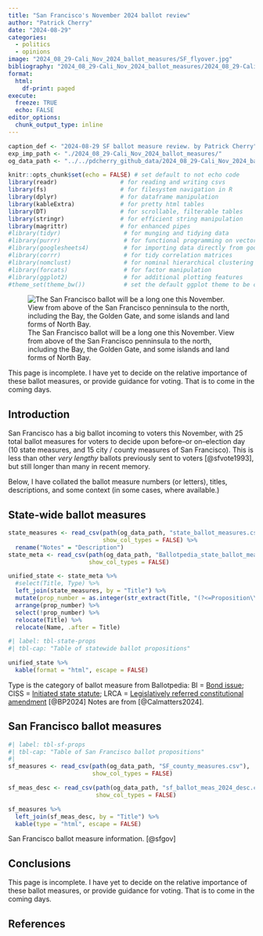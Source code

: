 ```yaml
---
title: "San Francisco's November 2024 ballot review"
author: "Patrick Cherry"
date: "2024-08-29"
categories:
  - politics
  - opinions
image: "2024_08_29-Cali_Nov_2024_ballot_measures/SF_flyover.jpg"
bibliography: "2024_08_29-Cali_Nov_2024_ballot_measures/2024_08_29-Cali_Nov_2024_ballot.bib"
format:
  html:
    df-print: paged
execute:
  freeze: TRUE
  echo: FALSE
editor_options: 
  chunk_output_type: inline
---
```

```r
caption_def <- "2024-08-29 SF ballot measure review. by Patrick Cherry"
exp_imp_path <- "./2024_08_29-Cali_Nov_2024_ballot_measures/"
og_data_path <- "../../pdcherry_github_data/2024_08_29-Cali_Nov_2024_ballot_measures/"
```
```r
knitr::opts_chunk$set(echo = FALSE) # set default to not echo code
library(readr)                  # for reading and writing csvs
library(fs)                     # for filesystem navigation in R
library(dplyr)                  # for dataframe manipulation
library(kableExtra)             # for pretty html tables
library(DT)                     # for scrollable, filterable tables
library(stringr)                # for efficient string manipulation
library(magrittr)               # for enhanced pipes
#library(tidyr)                  # for munging and tidying data
#library(purrr)                  # for functional programming on vectors
#library(googlesheets4)          # for importing data directly from google sheets
#library(corrr)                  # for tidy correlation matrices
#library(nomclust)               # for nominal hierarchical clustering
#library(forcats)                # for factor manipulation
#library(ggplot2)                # for additional plotting features
#theme_set(theme_bw())           # set the default ggplot theme to be clear & cartooney
```

![The San Francisco ballot will be a long one this November. View from above of the San Francisco penninsula to the north, including the Bay, the Golden Gate, and some islands and land forms of North Bay.](2024_08_29-Cali_Nov_2024_ballot_measures/SF_flyover.jpg)

::: {.callout-warning}
This page is incomplete. I have yet to decide on the relative importance of these ballot measures, or provide guidance for voting. That is to come in the coming days.
:::

## Introduction
San Francisco has a big ballot incoming to voters this November, with 25 total ballot measures for voters to decide upon before--or on--election day (10 state measures, and 15 city / county measures of San Francisco). This is less than other *very lengthy* ballots previously sent to voters [@sfvote1993], but still longer than many in recent memory.

Below, I have collated the ballot measure numbers (or letters), titles, descriptions, and some context (in some cases, where available.)

## State-wide ballot measures
```r
state_measures <- read_csv(path(og_data_path, "state_ballot_measures.csv"),
                           show_col_types = FALSE) %>%
  rename("Notes" = "Description")
state_meta <- read_csv(path(og_data_path, "Ballotpedia_state_ballot_measures.csv"),
                       show_col_types = FALSE)
```

```r
unified_state <- state_meta %>%
  #select(Title, Type) %>%
  left_join(state_measures, by = "Title") %>%
  mutate(prop_number = as.integer(str_extract(Title, "(?<=Proposition\\s)\\d{1,2}"))) %>%
  arrange(prop_number) %>%
  select(!prop_number) %>%
  relocate(Title) %>%
  relocate(Name, .after = Title)
```

```r
#| label: tbl-state-props
#| tbl-cap: "Table of statewide ballot propositions"

unified_state %>%
  kable(format = "html", escape = FALSE)
```
Type is the category of ballot measure from Ballotpedia: BI = [Bond issue](https://ballotpedia.org/Bond_issue); CISS = [Initiated state statute](https://ballotpedia.org/Initiated_state_statute); LRCA = [Legislatively referred constitutional amendment](https://ballotpedia.org/Legislatively_referred_constitutional_amendment) [@BP2024] Notes are from [@Calmatters2024].

## San Francisco ballot measures
```r
#| label: tbl-sf-props
#| tbl-cap: "Table of San Francisco ballot propositions"
#| 
sf_measures <- read_csv(path(og_data_path, "SF_county_measures.csv"),
                        show_col_types = FALSE)

sf_meas_desc <- read_csv(path(og_data_path, "sf_ballot_meas_2024_desc.csv"),
                         show_col_types = FALSE)

sf_measures %>%
  left_join(sf_meas_desc, by = "Title") %>%
  kable(type = "html", escape = FALSE)
```
San Francisco ballot measure information. [@sfgov] 

## Conclusions
::: {.callout-warning}
This page is incomplete. I have yet to decide on the relative importance of these ballot measures, or provide guidance for voting. That is to come in the coming days.
:::

## References
::: {#refs}
:::
